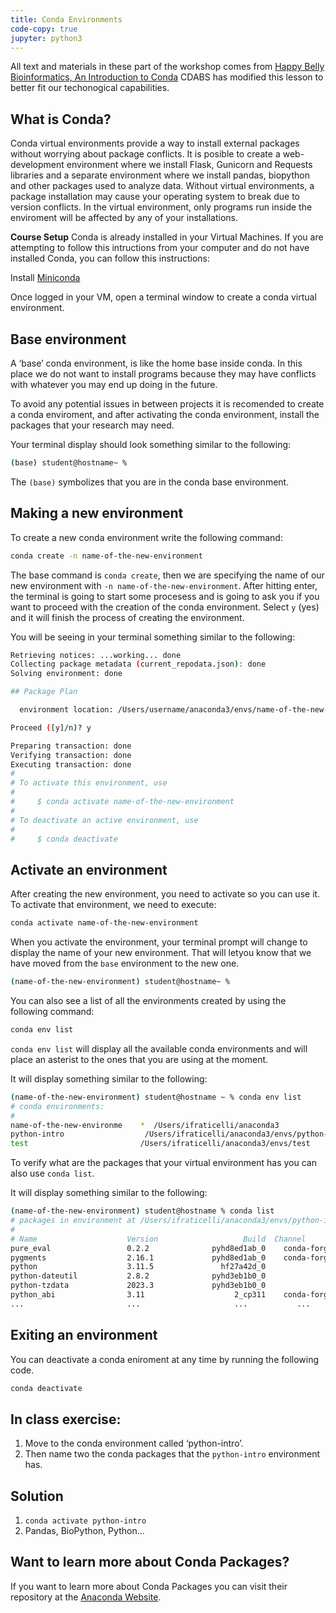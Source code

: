 ```yaml
---
title: Conda Environments
code-copy: true
jupyter: python3
---
```


::: {.callout-note collapse="true"}
All text and materials in these part of the workshop comes from [Happy Belly Bioinformatics, An Introduction to Conda](https://astrobiomike.github.io/unix/conda-intro)
CDABS has modified this lesson to better fit our techonogical capabilities.
:::

## What is Conda?

Conda virtual environments provide a way to install external packages without worrying about package conflicts. It is posible to create a web-development environment where we install Flask, Gunicorn and Requests libraries and a separate environment where we install pandas, biopython and other packages used to analyze data. Without virtual environments, a package installation may cause your operating system to break due to version conflicts. In the virtual environment, only programs run inside the enviroment will be affected by any of your installations.


::: {.callout-note appearance="minimal"}
**Course Setup**
Conda is already installed in your Virtual Machines. 
If you are attempting to follow this intructions from your computer and do not have installed Conda, you can follow this instructions: 

Install [Miniconda](https://docs.conda.io/projects/miniconda/en/latest/#quick-command-line-install)
:::

Once logged in your VM, open a terminal window to create a conda virtual environment. 

## Base environment

A 'base' conda environment, is like the home base inside conda. In this place we do not want to install programs because they may have conflicts with whatever you may end up doing in the future. 

To avoid any potential issues in between projects it is recomended to create a conda enviroment, and after activating the conda environment, install the packages that your research may need.

Your terminal display should look something similar to the following: 

```bash
(base) student@hostname~ % 
```

The `(base)` symbolizes that you are in the conda base environment. 

## Making a new environment

To create a new conda environment write the following command: 

```bash
conda create -n name-of-the-new-environment
```

The base command is `conda create`, then we are specifying the name of our new environment with `-n name-of-the-new-environment`. After hitting enter, the terminal is going to start some procesess and is going to ask you if you want to proceed with the creation of the conda environment. Select `y` (yes) and it will finish the process of creating the environment. 

You will be seeing in your terminal something similar to the following: 

```bash
Retrieving notices: ...working... done
Collecting package metadata (current_repodata.json): done
Solving environment: done

## Package Plan 

  environment location: /Users/username/anaconda3/envs/name-of-the-new-environment

Proceed ([y]/n)? y

Preparing transaction: done
Verifying transaction: done
Executing transaction: done
#
# To activate this environment, use
#
#     $ conda activate name-of-the-new-environment
#
# To deactivate an active environment, use
#
#     $ conda deactivate
```

## Activate an environment

After creating the new environment, you need to activate so you can use it. 
To activate that environment, we need to execute:

```bash
conda activate name-of-the-new-environment
```

When you activate the environment, your terminal prompt will change to display the name of your new environment. That will letyou know that we have moved from the `base` environment to the new one. 

```bash
(name-of-the-new-environment) student@hostname~ % 
```

You can also see a list of all the environments created by using the following command: 

```bash
conda env list
```

`conda env list` will display all the available conda environments and will place an asterist to the ones that you are using at the moment.

It will display something similar to the following: 
```bash
(name-of-the-new-environment) student@hostname ~ % conda env list
# conda environments:
#
name-of-the-new-environme    *  /Users/ifraticelli/anaconda3
python-intro                  /Users/ifraticelli/anaconda3/envs/python-intro
test                         /Users/ifraticelli/anaconda3/envs/test

```

To verify what are the packages that your virtual environment has you can also use `conda list`. 

It will display something similar to the following: 
```bash
(name-of-the-new-environment) student@hostname % conda list
# packages in environment at /Users/ifraticelli/anaconda3/envs/python-intro:
#
# Name                    Version                   Build  Channel
pure_eval                 0.2.2              pyhd8ed1ab_0    conda-forge
pygments                  2.16.1             pyhd8ed1ab_0    conda-forge
python                    3.11.5               hf27a42d_0  
python-dateutil           2.8.2              pyhd3eb1b0_0  
python-tzdata             2023.3             pyhd3eb1b0_0  
python_abi                3.11                    2_cp311    conda-forge
...                       ...                     ...           ...
```

## Exiting an environment

You can deactivate a conda eniroment at any time by running the following code. 

```bash
conda deactivate
```

## In class exercise: 

1) Move to the conda environment called 'python-intro'. 
2) Then name two the conda packages that the `python-intro` environment has. 

::: {.callout-tip collapse="true"}
## Solution

1) `conda activate python-intro`
2) Pandas, BioPython, Python...

:::

## Want to learn more about Conda Packages?

If you want to learn more about Conda Packages you can visit their repository at the [Anaconda Website](https://anaconda.org/anaconda/repo).
